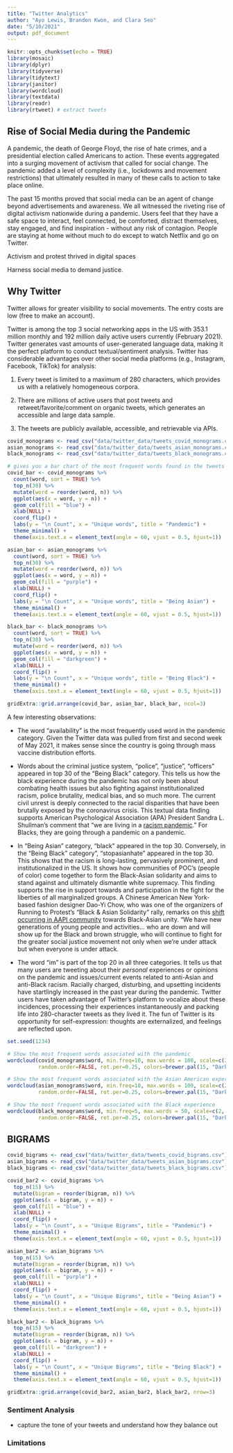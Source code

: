 ```yaml
---
title: "Twitter Analytics"
author: "Ayo Lewis, Brandon Kwon, and Clara Seo"
date: "5/10/2021"
output: pdf_document
---
```


```r
knitr::opts_chunk$set(echo = TRUE)
library(mosaic)
library(dplyr)
library(tidyverse)
library(tidytext)
library(janitor)
library(wordcloud)
library(textdata)
library(readr)
library(rtweet) # extract tweets
```


## Rise of Social Media during the Pandemic

A pandemic, the death of George Floyd, the rise of hate crimes, and a presidential election called Americans to action. These events aggregated into a surging movement of activism that called for social change. The pandemic added a level of complexity (i.e., lockdowns and movement restrictions) that ultimately resulted in many of these calls to action to take place online. 

The past 15 months proved that social media can be an agent of change beyond advertisements and awareness. We all witnessed the riveting rise of digital activism nationwide during a pandemic. Users feel that they have a safe space to interact, feel connected, be comforted, distract themselves, stay engaged, and find inspiration - without any risk of contagion. People are staying at home without much to do except to watch Netflix and go on Twitter. 

Activism and protest thrived in digital spaces

Harness social media to demand justice. 

## Why Twitter

Twitter allows for greater visibility to social movements. 
The entry costs are low (free to make an account). 

Twitter is among the top 3 social networking apps in the US with 353.1 million monthly and 192 million daily active users currently (February 2021). Twitter generates vast amounts of user-generated language data, making it the perfect platform to conduct textual/sentiment analysis. Twitter has considerable advantages over other social media platforms (e.g., Instagram, Facebook, TikTok) for analysis: 

1) Every tweet is limited to a maximum of 280 characters, which provides us with a relatively homogeneous corpora.

2) There are millions of active users that post tweets and retweet/favorite/comment on organic tweets, which generates an accessible and large data sample. 

3) The tweets are publicly available, accessible, and retrievable via APIs. 

```r
covid_monograms <- read_csv("data/twitter_data/tweets_covid_monograms.csv")
asian_monograms <- read_csv("data/twitter_data/tweets_asian_monograms.csv")
black_monograms <- read_csv("data/twitter_data/tweets_black_monograms.csv")
```


```r
# gives you a bar chart of the most frequent words found in the tweets
covid_bar <- covid_monograms %>% 
  count(word, sort = TRUE) %>%
  top_n(30) %>%
  mutate(word = reorder(word, n)) %>%
  ggplot(aes(x = word, y = n)) +
  geom_col(fill = "blue") +
  xlab(NULL) +
  coord_flip() +
  labs(y = "\n Count", x = "Unique words", title = "Pandemic") + 
  theme_minimal() + 
  theme(axis.text.x = element_text(angle = 60, vjust = 0.5, hjust=1))

asian_bar <- asian_monograms %>% 
  count(word, sort = TRUE) %>%
  top_n(30) %>%
  mutate(word = reorder(word, n)) %>%
  ggplot(aes(x = word, y = n)) +
  geom_col(fill = "purple") +
  xlab(NULL) +
  coord_flip() +
  labs(y = "\n Count", x = "Unique words", title = "Being Asian") + 
  theme_minimal() + 
  theme(axis.text.x = element_text(angle = 60, vjust = 0.5, hjust=1))

black_bar <- black_monograms %>% 
  count(word, sort = TRUE) %>%
  top_n(30) %>%
  mutate(word = reorder(word, n)) %>%
  ggplot(aes(x = word, y = n)) +
  geom_col(fill = "darkgreen") +
  xlab(NULL) +
  coord_flip() +
  labs(y = "\n Count", x = "Unique words", title = "Being Black") + 
  theme_minimal() + 
  theme(axis.text.x = element_text(angle = 60, vjust = 0.5, hjust=1)) 

gridExtra::grid.arrange(covid_bar, asian_bar, black_bar, ncol=3)
```

A few interesting observations: 

- The word "availability" is the most frequently used word in the pandemic category. Given the Twitter data was pulled from first and second week of May 2021, it makes sense since the country is going through mass vaccine distribution efforts.

- Words about the criminal justice system, "police", "justice", "officers" appeared in top 30 of the "Being Black" category. This tells us how the black experience during the pandemic has not only been about combating health issues but also fighting against institutionalized racism, police brutality, medical bias, and so much more. The current civil unrest is deeply connected to the racial disparities that have been brutally exposed by the coronavirus crisis. This textual data finding supports American Psychological Association (APA) President Sandra L. Shullman's comment that "we are living in a [racism pandemic](https://www.apa.org/news/press/releases/2020/05/racism-pandemic)." For Blacks, they are going through a pandemic on a pandemic.  

- In "Being Asian" category, "black" appeared in the top 30. Conversely, in the "Being Black" category", "stopasianhate" appeared in the top 30. This shows that the racism is long-lasting, pervasively prominent, and institutionalized in the US. It shows how communities of POC's (people of color) come together to form the Black-Asian solidarity and aims to stand against and ultimately dismantle white supremacy. This finding supports the rise in support towards and participation in the fight for the liberties of all marginalized groups. A Chinese American New York-based fashion designer Dao-Yi Chow, who was one of the organizers of Running to Protest’s “Black & Asian Solidarity” rally, remarks on this [shift occurring in AAPI community](https://time.com/5949926/black-asian-solidarity-white-supremacy/) towards Black-Asian unity. "We have new generations of young people and activities... who are down and will show up for the Black and brown struggle, who will continue to fight for the greater social justice movement not only when we're under attack but when everyone is under attack. 

- The word "im" is part of the top 20 in all three categories. It tells us that many users are tweeting about their *personal* experiences or opinions on the pandemic and issues/current events related to anti-Asian and anti-Black racism. Racially charged, disturbing, and upsetting incidents have startlingly increased in the past year during the pandemic. Twitter users have taken advantage of Twitter's platform to vocalize about these incidences, processing their experiences instantaneously and packing life into 280-character tweets as they lived it. The fun of Twitter is its opportunity for self-expression: thoughts are externalized, and feelings are reflected upon.

```r
set.seed(1234)

# Show the most frequent words associated with the pandemic 
wordcloud(covid_monograms$word, min.freq=10, max.words = 100, scale=c(2, .5), 
          random.order=FALSE, rot.per=0.25, colors=brewer.pal(15, "Dark2"))

# Show the most frequent words associated with the Asian American experience 
wordcloud(asian_monograms$word, min.freq=10, max.words = 100, scale=c(2, .5), 
          random.order=FALSE, rot.per=0.25, colors=brewer.pal(15, "Dark2"))

# Show the most frequent words associated with the Black experience 
wordcloud(black_monograms$word, min.freq=5, max.words = 50, scale=c(2, .5), 
          random.order=FALSE, rot.per=0.25, colors=brewer.pal(15, "Dark2"))
```


## BIGRAMS

```r
covid_bigrams <- read_csv("data/twitter_data/tweets_covid_bigrams.csv")
asian_bigrams <- read_csv("data/twitter_data/tweets_asian_bigrams.csv")
black_bigrams <- read_csv("data/twitter_data/tweets_black_bigrams.csv")
```

```r
covid_bar2 <- covid_bigrams %>% 
  top_n(15) %>%
  mutate(bigram = reorder(bigram, n)) %>%
  ggplot(aes(x = bigram, y = n)) +
  geom_col(fill = "blue") +
  xlab(NULL) +
  coord_flip() +
  labs(y = "\n Count", x = "Unique Bigrams", title = "Pandemic") + 
  theme_minimal() + 
  theme(axis.text.x = element_text(angle = 60, vjust = 0.5, hjust=1))

asian_bar2 <- asian_bigrams %>% 
  top_n(15) %>%
  mutate(bigram = reorder(bigram, n)) %>%
  ggplot(aes(x = bigram, y = n)) +
  geom_col(fill = "purple") +
  xlab(NULL) +
  coord_flip() +
  labs(y = "\n Count", x = "Unique Bigrams", title = "Being Asian") + 
  theme_minimal() + 
  theme(axis.text.x = element_text(angle = 60, vjust = 0.5, hjust=1))

black_bar2 <- black_bigrams %>% 
  top_n(15) %>%
  mutate(bigram = reorder(bigram, n)) %>%
  ggplot(aes(x = bigram, y = n)) +
  geom_col(fill = "darkgreen") +
  xlab(NULL) +
  coord_flip() +
  labs(y = "\n Count", x = "Unique Bigrams", title = "Being Black") + 
  theme_minimal() + 
  theme(axis.text.x = element_text(angle = 60, vjust = 0.5, hjust=1)) 

gridExtra::grid.arrange(covid_bar2, asian_bar2, black_bar2, nrow=3)
```

### Sentiment Analysis

- capture the tone of your tweets and understand how they balance out 


### Limitations


